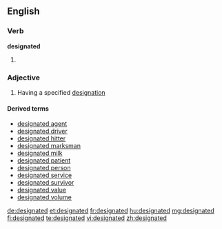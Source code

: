 ==English==

===Verb===
'''designated'''

# {{past of|[[designate]]}}

===Adjective===
{{en-adj|-}}

# Having a specified [[designation]]

====Derived terms====
*[[designated agent]]
*[[designated driver]]
*[[designated hitter]]
*[[designated marksman]]
*[[designated milk]]
*[[designated patient]]
*[[designated person]]
*[[designated service]]
*[[designated survivor]]
*[[designated value]]
*[[designated volume]]

[[de:designated]]
[[et:designated]]
[[fr:designated]]
[[hu:designated]]
[[mg:designated]]
[[fi:designated]]
[[te:designated]]
[[vi:designated]]
[[zh:designated]]
